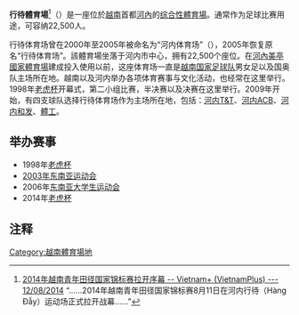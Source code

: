 {{copyedit|time=2015-01-28T17:51:35+00:00}}
{{refimprove|time=2015-01-28T17:51:35+00:00}}
{{Infobox_Stadium
| stadium_name = 行待體育場<br>{{lang|vi|Sân vận động Hàng Đẫy}}
| formername = 河内体育场<br>{{lang|vi|Sân vận động Hà Nội}}
| image = [[File:Sân_vận_động_Hàng_Đẫy.jpg|290px]]
| location = {{flag|Vietnam}}[[河內|河內]]
| broke_ground = 
| opened = 
| owner = [[越南人民委员会|越南人民委员会]]
| operator = {{fb|VIE}}
| pitch_size = 
| construction_cost =| capacity = 22,500
| architect = 
| tenants = [[河内T&T|河内T&T]]([[越南足球甲级联赛|越南足球甲级联赛]])(2009–现在)<br>[[河内ACB|河内ACB]]([[越南足球乙级联赛|越南足球乙级联赛]])(2009–现在)
| seating_capacity = <center>= 22,500
| highest attendance = 
}}

'''行待體育場'''<ref>[http://cn.vietnamplus.vn/Home/2014%E5%B9%B4%E8%B6%8A%E5%8D%97%E9%9D%92%E5%B9%B4%E7%94%B0%E5%BE%84%E5%9B%BD%E5%AE%B6%E9%94%A6%E6%A0%87%E8%B5%9B%E6%8B%89%E5%BC%80%E5%BA%8F%E5%B9%95/20148/38922.vnplus 2014年越南青年田径国家锦标赛拉开序幕 -- Vietnam+ (VietnamPlus) --- 12/08/2014] {{Wayback|url=http://cn.vietnamplus.vn/Home/2014%E5%B9%B4%E8%B6%8A%E5%8D%97%E9%9D%92%E5%B9%B4%E7%94%B0%E5%BE%84%E5%9B%BD%E5%AE%B6%E9%94%A6%E6%A0%87%E8%B5%9B%E6%8B%89%E5%BC%80%E5%BA%8F%E5%B9%95/20148/38922.vnplus |date=20141215132339 }}“……2014年越南青年田径国家锦标赛8月11日在河内行待（Hàng Đẫy）运动场正式拉开战幕……”</ref>（{{vie|v=Sân vận động Hàng Đẫy}}）是一座位於[[越南|越南]]首都[[河內|河內]]的[[综合性體育場|综合性體育場]]。通常作为足球比赛用途，可容纳22,500人。

行待体育场曾在2000年至2005年被命名为“河内体育场”（{{vie|hn=𡑝運動河内|qn=sân vận động Hà Nội}}），2005年恢复原名“行待体育场”。該體育場坐落于河内市中心，拥有22,500个座位。在[[河內|河內]][[美亭國家體育場|美亭國家體育場]]建成投入使用以前，这座体育场一直是[[越南国家足球队|越南国家足球队]]男女足以及国奥队主场所在地。越南以及河内举办各项体育赛事与文化活动，也经常在这里举行。1998年[[老虎杯|老虎杯]]开幕式，第二小组比赛，半决赛以及决赛在这里举行。2009年开始，有四支球队选择行待体育场作为主场所在地，包括：[[河内T&T|河内T&T]]、[[河内ACB|河内ACB]]、[[河内和发|河内和发]]、[[體工|體工]]。

==举办赛事==
*1998年[[老虎杯|老虎杯]]
*[[2003年东南亚运动会|2003年东南亚运动会]]
*2006年[[东南亚大学生运动会|东南亚大学生运动会]]
*2014年[[老虎杯|老虎杯]]

==注释==
<references/>

[[Category:越南體育場地|Category:越南體育場地]]